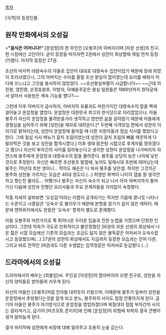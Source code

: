 [[목차]]

[식객]의 등장인물.

== 원작 만화에서의 오성길 ==
>'''"음식은 어머니다!"'''
[운암정]의 현 주인인 [오봉주]의 아버지이며 [자운 선생]의 친구. 현 시점에선 고인이다. 굳이 등장을 따지자면 2권에서 성찬이 회상할때 제일 먼저 등장(?)했다. 마지막 등장은 27권. 

조선의 마지막 대령숙수의 아들로 집안이 대대로 대령숙수 집안이었기 때문에 장래 희망이 조리사였으나, 그의 아버지는 수라를 올릴 조선 왕실이 없어졌는데 요리를 배워서 어디에 쓰느냐고 그것을 용서하지 않았었다. ~~조선왕실부활이 시급합니다~~ ~~근데 의친왕, 영친왕, 순정효왕후, 이방자, 덕혜옹주같은 왕실 일원들은 1989년까지 창덕궁에서 살아서 사옹원은 계속 기능을 했다?~~

그런데 이후 아버지가 급사하자, 아버지의 유품과도 마찬가지인 대령숙수의 칼을 벽에 걸어놓고 운암정을 열었다. 운암정은 대한민국 최고의 한식당으로 자리잡았으나, 아들 봉주가 자신이 운암정을 물려받을거라 생각하고 방만한 삶을 살아왔기 때문에 아들에게 경쟁심을 심어주기 위해 [성찬]을 제자로 데려온다.[* 두번째 식객모임 편에서 성찬의 이야기로 밝혀지는데, 성찬이 운암정에 들어갈 때 다른 지원자들과 점심 식사를 했었다고 한다. 그때 점심 식사 메뉴가 갈치 조림이었는데 성찬이 갈치 조림의 뼈를 깨끗하게 다 발라먹은 것을 보고 성찬을 합격시켰다.] 이후 생태 맑은탕 시합으로 후계자를 정하겠다고 했으나 자신이 부자간의 사이를 갈라놓는다고 생각한 성찬이 운암정을 나가버리자 자연스레 봉주에게 운암정과 대령숙수의 칼을 물려준다. 봉주를 상당히 늦은 나이에 낳은 것으로 추정된다. 자신은 빠르면 조선왕조 말엽에, 늦어도 일제시대 초반에 태어났는데 봉주는 70년대 초반 생이니... 적어도 예순은 다 되서 봉주를 낳은셈. 하지만 그것치곤 봉주와 성찬을 가르치는 모습은 40대 정도다.(...) 허영만 화백이 나이의 갭을 잘 생각안하고 짰는진 몰라도... 어쨌거나 봉주는 자신이 숙수가 되고 나서 아마 아버지까지 돌아가신 다음에 성찬과 친했던 요리사들과 주요 관계자들을 가차없이 숙청했다.

작중 자세히 살펴보면 '오성길'이라는 이름이 공개되기는 하지만 가뭄에 콩나듯 나타나는 수준이고 시종일관 '오숙수'로 불리우기 때문에 본명을 알기가 쉽지 않은 캐릭터. 때문에 엔하위키에서도 한동안 '오숙수' 항목이 별도로 존재했다.

아들 오봉주와 마찬가지로 툭 튀어나온 두터운 입술과 진한 눈썹을 가졌으며 단정한 인상이다. 그런데 작화가 극도로 만화적이고 불안정했던 26권의 자운 선생의 회상에서 나온 젊은 시절 모습에선 기존의 모습과는 조금도 닮지 않은 불독같은 아저씨가 오숙수랍시고 등장했으며(...) 27권의 성찬의 회상에서도 지금까지 등장한 모습과는 전혀 다른, 그리고 바로 전작인 26권과도 다른 수염없는 임꺽정같은 아저씨로 둔갑했다.(...) 

== 드라마에서의 오성길 ==
드라마에서의 배우는 [최불암]씨.
주인공 [이성찬]의 할아버지의 오랜 친구로, 성찬을 자신의 양아들로 받아들여 키우게 된다.

자신의 아들인 [오봉주]처럼 친아들 대하듯이 키웠으며, 이때문에 봉주가 일부러 성찬을 운암정에서 추방했다는것을 알게 되고 분노, 봉주와의 사이도 점점 안좋아지게 된다.
급기야 아들인 봉주가 자기방식으로 운암정을 영업하겠다며 찌질대자 점점 부자간의 사이는 갈라져가고, 급기야 [마츠모토 준이치]에 인해 [운암정]이 위험에 처하자 결국 큰병이 생겨 앓아눕게 된다.

결국 마지막에 성찬에게 씨장에 대해 알려주고 조용히 눈을 감는다.
